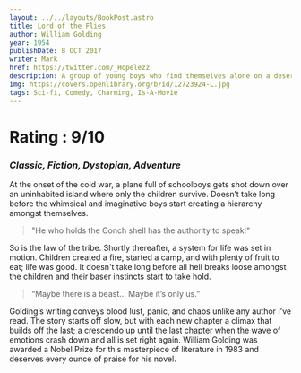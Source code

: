 ```yaml
---
layout: ../../layouts/BookPost.astro
title: Lord of the Flies
author: William Golding
year: 1954
publishDate: 8 OCT 2017
writer: Mark
href: https://twitter.com/_Hopelezz
description: A group of young boys who find themselves alone on a deserted island. They develop rules and a system of organization, but without any adults to serve as a civilizing impulse, the children eventually become violent and brutal.
img: https://covers.openlibrary.org/b/id/12723924-L.jpg
tags: Sci-fi, Comedy, Charming, Is-A-Movie
---
```


# Rating : 9/10
### _Classic, Fiction, Dystopian, Adventure_

At the onset of the cold war, a plane full of schoolboys gets shot down over an uninhabited island where only the children survive. Doesn’t take long before the whimsical and imaginative boys start creating a hierarchy amongst themselves. 

>"He who holds the Conch shell has the authority to speak!"

So is the law of the tribe. Shortly thereafter, a system for life was set in motion. Children created a fire, started a camp, and with plenty of fruit to eat; life was good. It doesn't take long before all hell breaks loose amongst the children and their baser instincts start to take hold.

>“Maybe there is a beast… Maybe it’s only us.”

Golding’s writing conveys blood lust, panic, and chaos unlike any author I’ve read. The story starts off slow, but with each new chapter a climax that builds off the last; a crescendo up until the last chapter when the wave of emotions crash down and all is set right again. William Golding was awarded a Nobel Prize for this masterpiece of literature in 1983 and deserves every ounce of praise for his novel.
